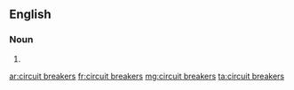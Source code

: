 ==English==

===Noun===
{{head|en|noun plural form}}

# {{plural of|circuit breaker|lang=en}}

[[ar:circuit breakers]]
[[fr:circuit breakers]]
[[mg:circuit breakers]]
[[ta:circuit breakers]]